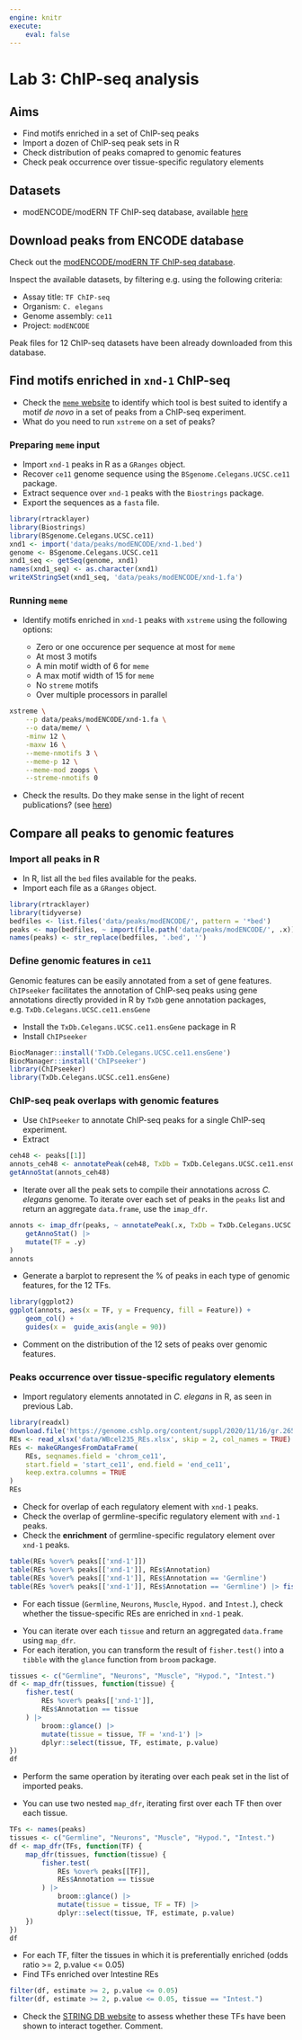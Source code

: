 ```yaml
---
engine: knitr
execute:
    eval: false
---
```


# Lab 3: ChIP-seq analysis

::: {.callout-note icon='true'}
## Aims

- Find motifs enriched in a set of ChIP-seq peaks
- Import a dozen of ChIP-seq peak sets in R
- Check distribution of peaks comapred to genomic features
- Check peak occurrence over tissue-specific regulatory elements
:::

::: {.callout-tip icon='true'}
## Datasets

- modENCODE/modERN TF ChIP-seq database, available [here](https://www.encodeproject.org/search/?type=Experiment&control_type!=*&status=released&replicates.library.biosample.donor.organism.scientific_name=Caenorhabditis+elegans&biosample_ontology.term_name=whole+organism&assay_title=TF+ChIP-seq&biosample_ontology.classification=whole%20organisms)
:::

## Download peaks from ENCODE database

Check out the [modENCODE/modERN TF ChIP-seq database](https://www.encodeproject.org/search/?type=Experiment&control_type!=*&status=released&replicates.library.biosample.donor.organism.scientific_name=Caenorhabditis+elegans&biosample_ontology.term_name=whole+organism&assay_title=TF+ChIP-seq&biosample_ontology.classification=whole%20organisms). 

Inspect the available datasets, by filtering e.g. using the following criteria: 

- Assay title: `TF ChIP-seq`
- Organism: `C. elegans`
- Genome assembly: `ce11`
- Project: `modENCODE`

Peak files for 12 ChIP-seq datasets have been already downloaded from this database. 

## Find motifs enriched in `xnd-1` ChIP-seq

- Check the [`meme` website](https://meme-suite.org/) to identify which tool is best suited to identify a motif *de novo* in a set of peaks from a ChIP-seq experiment. 
- What do you need to run `xstreme` on a set of peaks? 

### Preparing `meme` input

- Import `xnd-1` peaks in R as a `GRanges` object.
- Recover `ce11` genome sequence using the `BSgenome.Celegans.UCSC.ce11` package.
- Extract sequence over `xnd-1` peaks with the `Biostrings` package.
- Export the sequences as a `fasta` file. 

::: {.callout-answer .icon .callout-note collapse=true}
```r
library(rtracklayer)
library(Biostrings)
library(BSgenome.Celegans.UCSC.ce11)
xnd1 <- import('data/peaks/modENCODE/xnd-1.bed')
genome <- BSgenome.Celegans.UCSC.ce11
xnd1_seq <- getSeq(genome, xnd1)
names(xnd1_seq) <- as.character(xnd1)
writeXStringSet(xnd1_seq, 'data/peaks/modENCODE/xnd-1.fa')
```
:::

### Running `meme`

- Identify motifs enriched in `xnd-1` peaks with `xstreme` using the following options: 

    - Zero or one occurence per sequence at most for `meme`
    - At most 3 motifs
    - A min motif width of 6 for `meme`
    - A max motif width of 15 for `meme`
    - No `streme` motifs
    - Over multiple processors in parallel

::: {.callout-answer .icon .callout-note collapse=true}
```bash
xstreme \
    --p data/peaks/modENCODE/xnd-1.fa \
    --o data/meme/ \
    -minw 12 \
    -maxw 16 \
    --meme-nmotifs 3 \
    --meme-p 12 \
    --meme-mod zoops \
    --streme-nmotifs 0
```
:::

- Check the results. Do they make sense in the light of recent publications? (see [here](https://www.science.org/doi/10.1126/sciadv.abo4082))

## Compare all peaks to genomic features

### Import all peaks in R

- In R, list all the `bed` files available for the peaks. 
- Import each file as a `GRanges` object. 

::: {.callout-answer .icon .callout-note collapse=true}
```r
library(rtracklayer)
library(tidyverse)
bedfiles <- list.files('data/peaks/modENCODE/', pattern = '*bed')
peaks <- map(bedfiles, ~ import(file.path('data/peaks/modENCODE/', .x)))
names(peaks) <- str_replace(bedfiles, '.bed', '')
```
:::

### Define genomic features in `ce11`

Genomic features can be easily annotated from a set of gene features. 
`ChIPseeker` facilitates the annotation of ChIP-seq peaks using gene annotations 
directly provided in R by `TxDb` gene annotation packages, e.g. `TxDb.Celegans.UCSC.ce11.ensGene`

- Install the `TxDb.Celegans.UCSC.ce11.ensGene` package in R
- Install `ChIPseeker`

::: {.callout-answer .icon .callout-note collapse=true}
```r
BiocManager::install('TxDb.Celegans.UCSC.ce11.ensGene')
BiocManager::install('ChIPseeker')
library(ChIPseeker)
library(TxDb.Celegans.UCSC.ce11.ensGene)
```
:::

### ChIP-seq peak overlaps with genomic features 

- Use `ChIPseeker` to annotate ChIP-seq peaks for a single ChIP-seq experiment. 
- Extract 

::: {.callout-answer .icon .callout-note collapse=true}
```r
ceh48 <- peaks[[1]]
annots_ceh48 <- annotatePeak(ceh48, TxDb = TxDb.Celegans.UCSC.ce11.ensGene)
getAnnoStat(annots_ceh48)
```
:::

- Iterate over all the peak sets to compile their annotations across *C. elegans* genome. To iterate over each set of peaks in the `peaks` list and return an aggregate `data.frame`, use the `imap_dfr`. 

::: {.callout-answer .icon .callout-note collapse=true}
```r
annots <- imap_dfr(peaks, ~ annotatePeak(.x, TxDb = TxDb.Celegans.UCSC.ce11.ensGene) |> 
    getAnnoStat() |> 
    mutate(TF = .y)
)
annots
```
:::

- Generate a barplot to represent the % of peaks in each type of genomic features, for the 12 TFs. 

::: {.callout-answer .icon .callout-note collapse=true}
```r
library(ggplot2)
ggplot(annots, aes(x = TF, y = Frequency, fill = Feature)) + 
    geom_col() + 
    guides(x =  guide_axis(angle = 90))
```
:::

- Comment on the distribution of the 12 sets of peaks over genomic features. 

### Peaks occurrence over tissue-specific regulatory elements

- Import regulatory elements annotated in *C. elegans* in R, as seen in previous Lab. 

::: {.callout-answer .icon .callout-note collapse=true}
```r
library(readxl)
download.file('https://genome.cshlp.org/content/suppl/2020/11/16/gr.265934.120.DC1/Supplemental_Table_S2.xlsx', 'data/WBcel235_REs.xlsx')
REs <- read_xlsx('data/WBcel235_REs.xlsx', skip = 2, col_names = TRUE)
REs <- makeGRangesFromDataFrame(
    REs, seqnames.field = 'chrom_ce11', 
    start.field = 'start_ce11', end.field = 'end_ce11',
    keep.extra.columns = TRUE
)
REs
```
:::

- Check for overlap of each regulatory element with `xnd-1` peaks. 
- Check the overlap of germline-specific regulatory element with `xnd-1` peaks. 
- Check the **enrichment** of germline-specific regulatory element over `xnd-1` peaks. 

::: {.callout-answer .icon .callout-note collapse=true}
```r
table(REs %over% peaks[['xnd-1']])
table(REs %over% peaks[['xnd-1']], REs$Annotation)
table(REs %over% peaks[['xnd-1']], REs$Annotation == 'Germline') 
table(REs %over% peaks[['xnd-1']], REs$Annotation == 'Germline') |> fisher.test()
```
:::

- For each tissue (`Germline`, `Neurons`, `Muscle`, `Hypod.` and `Intest.`), check whether the tissue-specific REs are enriched in `xnd-1` peak.

::: {.callout-tip icon='true'}
- You can iterate over each `tissue` and return an aggregated `data.frame` using `map_dfr`. 
- For each iteration, you can transform the result of `fisher.test()` into a `tibble` with the `glance` function from `broom` package. 
:::

::: {.callout-answer .icon .callout-note collapse=true}
```r
tissues <- c("Germline", "Neurons", "Muscle", "Hypod.", "Intest.")
df <- map_dfr(tissues, function(tissue) {
    fisher.test(
        REs %over% peaks[['xnd-1']], 
        REs$Annotation == tissue
    ) |> 
        broom::glance() |> 
        mutate(tissue = tissue, TF = 'xnd-1') |> 
        dplyr::select(tissue, TF, estimate, p.value)
})
df
```
:::

- Perform the same operation by iterating over each peak set in the list of imported peaks. 

::: {.callout-tip icon='true'}
- You can use two nested `map_dfr`, iterating first over each TF then over each tissue. 
:::

::: {.callout-answer .icon .callout-note collapse=true}
```r
TFs <- names(peaks)
tissues <- c("Germline", "Neurons", "Muscle", "Hypod.", "Intest.")
df <- map_dfr(TFs, function(TF) {
    map_dfr(tissues, function(tissue) {
        fisher.test(
            REs %over% peaks[[TF]], 
            REs$Annotation == tissue
        ) |> 
            broom::glance() |> 
            mutate(tissue = tissue, TF = TF) |> 
            dplyr::select(tissue, TF, estimate, p.value)
    })
})
df
```
:::

- For each TF, filter the tissues in which it is preferentially enriched (odds ratio >= 2, p.value <= 0.05)
- Find TFs enriched over Intestine REs

::: {.callout-answer .icon .callout-note collapse=true}
```r
filter(df, estimate >= 2, p.value <= 0.05)
filter(df, estimate >= 2, p.value <= 0.05, tissue == "Intest.")
```
:::

- Check the [STRING DB website](https://string-db.org/cgi/input?input_page_active_form=multiple_identifiers) to assess whether these TFs have been shown to interact together. Comment. 

